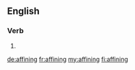 ==English==

===Verb===
{{head|en|present participle}}

# {{present participle of|affine|lang=en}}

[[de:affining]]
[[fr:affining]]
[[my:affining]]
[[fi:affining]]